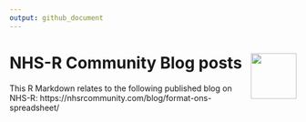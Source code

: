 ```yaml
---
output: github_document
---
```


# NHS-R Community Blog posts <a href='https://nhsrcommunity.com/'><img src='man/figures/logo.png' align="right" height="80" /></a>

This R Markdown relates to the following published blog on NHS-R: https://nhsrcommunity.com/blog/format-ons-spreadsheet/

<br><br>



